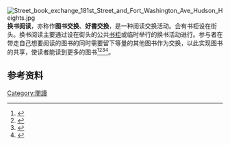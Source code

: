 [[File:Street_book_exchange_181st_Street_and_Fort_Washington_Ave_Hudson_Heights.jpg|thumb]]
'''换书阅读'''，亦称作'''图书交换'''、'''好書交換'''，是一种阅读交换活动。会有书柜设在街头。换书阅读主要通过设在街头的公共[[书柜|书柜]]或临时举行的换书活动进行。参与者在带走自己想要阅读的图书的同时需要留下等量的其他图书作为交换，以此实现图书的共享，使读者能读到更多的图书<ref>{{cite web |author1=彭亨 |author2=关丹 |title=公众踊跃捐赠．享受换书阅读乐 |url=http://www.sinchew.com.my/node/1596578 |website=星洲网 |accessdate=2018-09-27 |archive-date=2018-09-28 |archive-url=https://web.archive.org/web/20180928004825/http://www.sinchew.com.my/node/1596578 |dead-url=no }}</ref><ref>{{cite web |title=深圳图书交换日太短 市民大呼不解渴 |url=http://news.sina.com.cn/o/2014-05-27/144530241296.shtml |website=sina |accessdate=2018-09-27 |archive-date=2020-04-10 |archive-url=https://web.archive.org/web/20200410201806/http://news.sina.com.cn/o/2014-05-27/144530241296.shtml |dead-url=no }}</ref><ref>{{cite web |author1=成燕 |title=换书大会受市民热捧 |url=http://money.163.com/16/1205/01/C7G1EB0T002580S6.html |website=网易财经 |access-date=2018-09-27 |archive-url=https://web.archive.org/web/20180927204329/http://money.163.com/16/1205/01/C7G1EB0T002580S6.html |archive-date=2018-09-27 |dead-url=yes }}</ref><ref>{{cite web |author1=王駿杰 |title=竹市曬書節 2萬好書交換 |url=http://news.ltn.com.tw/news/local/paper/1223723 |website=自由時報 |accessdate=2018-09-27 |archive-date=2018-09-27 |archive-url=https://web.archive.org/web/20180927204410/http://news.ltn.com.tw/news/local/paper/1223723 |dead-url=no }}</ref>。

==参考资料==
{{reflist}}
{{共享经济}}
{{Book-stub}}
[[Category:閱讀|Category:閱讀]]